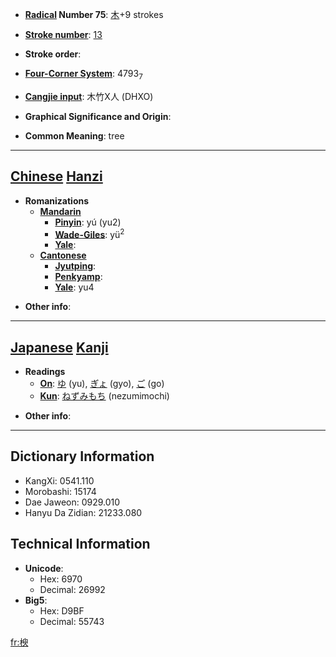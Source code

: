* '''[[Wiktionary:Chinese radical index| Radical]] Number 75''': [[Wiktionary:Chinese radical index 木|木]]+9 strokes

* '''[[Wiktionary:Chinese total strokes index|Stroke number]]''': [[Wiktionary:Chinese total strokes index 13|13]]

* '''Stroke order''': 

* '''[[Wiktionary:Chinese four corner index|Four-Corner System]]''': 4793<sub>7</sub>

* '''[[Wiktionary:Chinese Cangjie index|Cangjie input]]''': 木竹X人 (DHXO)

* '''Graphical Significance and Origin''': 

* '''Common Meaning''': tree

----

== [[Chinese]] [[Hanzi]] ==

* '''Romanizations'''
** '''[[Mandarin]]'''
*** '''[[Pinyin]]''': yú (yu2)
*** '''[[Wade-Giles]]''': yü<sup>2</sup>
*** '''[[Yale]]''': 
** '''[[Cantonese]]'''
*** '''[[Jyutping]]''':
*** '''[[Penkyamp]]''': 
*** '''[[Yale]]''': yu4

* '''Other info''': 

----

== [[Japanese]] [[Kanji]] ==

* '''Readings'''
** '''[[On]]''': [[ゆ]] (yu), [[ぎょ]] (gyo), [[ご]] (go)
** '''[[Kun]]''': [[ねずみもち]] (nezumimochi)

* '''Other info''':  

----

== Dictionary Information ==

* KangXi: 0541.110
* Morobashi: 15174
* Dae Jaweon: 0929.010
* Hanyu Da Zidian: 21233.080

== Technical Information ==

* '''Unicode''':
** Hex: 6970
** Decimal: 26992
* '''Big5''':
** Hex: D9BF
** Decimal: 55743

[[fr:楰]]